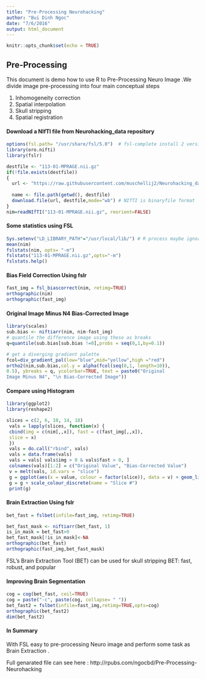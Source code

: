 ```yaml
---
title: "Pre-Processing Neurohacking"
author: "Bui Dinh Ngoc"
date: "7/6/2016"
output: html_document
---
```


```r
knitr::opts_chunk$set(echo = TRUE)
```

## Pre-Processing

This document is demo how to use R to Pre-Processing Neuro Image .We divide image pre-processing into four main conceptual steps

1. Inhomogeneity correction
2. Spatial interpolation
3. Skull stripping
4. Spatial registration 



#### Download a NIfTI file from Neurohacking_data repository

```r
options(fsl.path= "/usr/share/fsl/5.0")  # fsl-complete install 2 version 4.1 and 5.0 on ubuntu/debian
library(oro.nifti)
library(fslr)

destfile <- "113-01-MPRAGE.nii.gz"
if(!file.exists(destfile))
{
  url <- "https://raw.githubusercontent.com/muschellij2/Neurohacking_data/master/kirby21/visit_1/113/113-01-MPRAGE.nii.gz"
  
  name <- file.path(getwd(), destfile)
  download.file(url, destfile,mode="wb") # NIfTI is binaryfile format
}
nim=readNIfTI("113-01-MPRAGE.nii.gz", reorient=FALSE) 

```

#### Some statistics using FSL 

```r
Sys.setenv("LD_LIBRARY_PATH"="/usr/local/lib/") # R process maybe ignore LD_LIBRARY_PATH so i set it in code
mean(nim)
fslstats(nim, opts= "-m")
fslstats("113-01-MPRAGE.nii.gz",opts="-m")
fslstats.help() 
```

####  Bias Field Correction Using fslr

```r

fast_img = fsl_biascorrect(nim, retimg=TRUE) 
orthographic(nim)
orthographic(fast_img) 

```

#### Original Image Minus N4 Bias-Corrected Image

```r
library(scales)
sub.bias <- niftiarr(nim, nim-fast_img)
# quantile the difference image using these as breaks
q=quantile(sub.bias[sub.bias !=0],probs = seq(0,1,by=0.1))

# get a diverging gradient palette
fcol=div_gradient_pal(low="blue",mid="yellow",high ="red")
ortho2(nim,sub.bias,col.y = alpha(fcol(seq(0,1, length=10)),
0.5), ybreaks = q, ycolorbar=TRUE, text = paste0("Original
Image Minus N4", "\n Bias-Corrected Image")) 

```

#### Compare using Histogram

```r
library(ggplot2)
library(reshape2)

slices = c(2, 6, 10, 14, 18)
 vals = lapply(slices, function(x) {
 cbind(img = c(nim[,,x]), fast = c(fast_img[,,x]),
 slice = x)
 })
 vals = do.call("rbind", vals)
 vals = data.frame(vals)
 vals = vals[ vals$img > 0 & vals$fast > 0, ]
 colnames(vals)[1:2] = c("Original Value", "Bias-Corrected Value")
 v = melt(vals, id.vars = "slice")
 g = ggplot(aes(x = value, colour = factor(slice)), data = v) + geom_line(stat = "density") + facet_wrap(~ variable)
 g = g + scale_colour_discrete(name = "Slice #") 
 print(g)

```

#### Brain Extraction Using fslr

```r

bet_fast = fslbet(infile=fast_img, retimg=TRUE) 

bet_fast_mask <- niftiarr(bet_fast, 1)
is_in_mask = bet_fast>0
bet_fast_mask[!is_in_mask]<-NA
orthographic(bet_fast)
orthographic(fast_img,bet_fast_mask) 


```

FSL's Brain Extraction Tool (BET) can be used for skull stripping
BET: fast, robust, and popular 

#### Improving Brain Segmentation 

```r

cog = cog(bet_fast, ceil=TRUE)
cog = paste("-c", paste(cog, collapse= " "))
bet_fast2 = fslbet(infile=fast_img,retimg=TRUE,opts=cog) 
orthographic(bet_fast2)
dim(bet_fast2)

```


#### In Summary
With FSL easy to pre-processing Neuro image and perform some task as Brain Extraction .

Full genarated file can see here : http://rpubs.com/ngocbd/Pre-Processing-Neurohacking



